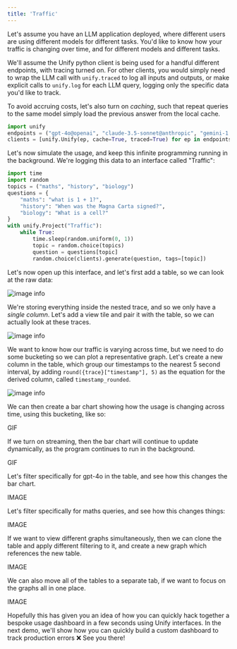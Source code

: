 ```yaml
---
title: 'Traffic'
---
```


Let's assume you have an LLM application deployed, where different users are using
different models for different tasks.
You'd like to know how your traffic is changing over time, and for different models
and different tasks.

We'll assume the Unify python client is being used for a handful different endpoints,
with tracing turned on.
For other clients, you would simply need to wrap the LLM call with `unify.traced` to
log all inputs and outputs, or make explicit calls to `unify.log` for each LLM query,
logging only the specific data you'd like to track.

To avoid accruing costs, let's also turn on *caching*, such that repeat queries to the
same model simply load the previous answer from the local cache.

```python
import unify
endpoints = ("gpt-4o@openai", "claude-3.5-sonnet@anthropic", "gemini-1.5-pro@vertex-ai")
clients = [unify.Unify(ep, cache=True, traced=True) for ep in endpoints]
```

Let's now simulate the usage, and keep this infinite programming running in
the background.
We're logging this data to an interface called "Traffic":

```python
import time
import random
topics = ("maths", "history", "biology")
questions = {
    "maths": "what is 1 + 1?",
    "history": "When was the Magna Carta signed?",
    "biology": "What is a cell?"
}
with unify.Project("Traffic"):
    while True:
        time.sleep(random.uniform(0, 1))
        topic = random.choice(topics)
        question = questions[topic]
        random.choice(clients).generate(question, tags=[topic])
```

Let's now open up this interface, and let's first add a table, so we can look at the
raw data:

![image info](table.png)

We're storing everything inside the nested trace, and so we only have a *single
column*. Let's add a view tile and pair it with the table, so we can actually look at these traces.

![image info](with_trace.png)

We want to know how our traffic is varying across time, but we need to do some
bucketing so we can plot a representative graph.
Let's create a new column in the table, which group our timestamps to the nearest 5 
second interval, by adding `round({trace}["timestamp"], 5)` as the equation for the 
derived column, called `timestamp_rounded`.

![image info](with_timestamps.png)

We can then create a bar chart showing how the usage is changing across time, using
this bucketing, like so:

GIF

If we turn on streaming, then the bar chart will continue to update dynamically, as
the program continues to run in the background.

GIF

Let's filter specifically for gpt-4o in the table, and see how this changes the bar 
chart.

IMAGE

Let's filter specifically for maths queries, and see how this changes things:

IMAGE

If we want to view different graphs simultaneously, then we can clone the table and
apply different filtering to it, and create a new graph which references the new table.

IMAGE

We can also move all of the tables to a separate tab, if we want to focus on the
graphs all in one place.

IMAGE

Hopefully this has given you an idea of how you can quickly hack together a bespoke
usage dashboard in a few seconds using Unify interfaces.
In the next demo, we'll show how you can quickly build a custom dashboard to track
production errors ❌ See you there!
